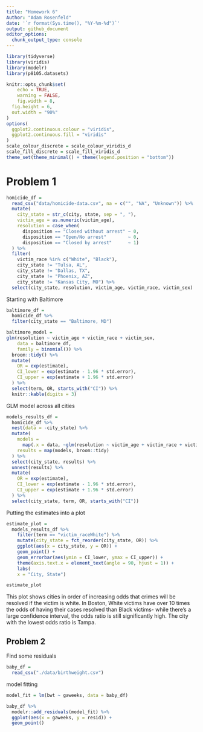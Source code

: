 ```yaml
---
title: "Homework 6"
Author: "Adam Rosenfeld"
date: '`r format(Sys.time(), "%Y-%m-%d")`'
output: github_document
editor_options: 
  chunk_output_type: console
---
```


```r
library(tidyverse)
library(viridis)
library(modelr)
library(p8105.datasets)

knitr::opts_chunk$set(
	echo = TRUE,
	warning = FALSE,
	fig.width = 8, 
  fig.height = 6,
  out.width = "90%"
)
options(
  ggplot2.continuous.colour = "viridis",
  ggplot2.continuous.fill = "viridis"
)
scale_colour_discrete = scale_colour_viridis_d
scale_fill_discrete = scale_fill_viridis_d
theme_set(theme_minimal() + theme(legend.position = "bottom"))
```


# Problem 1
```r
homicide_df = 
  read_csv("data/homicide-data.csv", na = c("", "NA", "Unknown")) %>% 
  mutate(
    city_state = str_c(city, state, sep = ", "),
    victim_age = as.numeric(victim_age),
    resolution = case_when(
      disposition == "Closed without arrest" ~ 0,
      disposition == "Open/No arrest"        ~ 0,
      disposition == "Closed by arrest"      ~ 1)
  ) %>% 
  filter(
    victim_race %in% c("White", "Black"),
    city_state != "Tulsa, AL",
    city_state != "Dallas, TX",
    city_state != "Phoenix, AZ",
    city_state != "Kansas City, MO") %>% 
  select(city_state, resolution, victim_age, victim_race, victim_sex)
```


Starting with Baltimore

```r
baltimore_df =
  homicide_df %>% 
  filter(city_state == "Baltimore, MD")

baltimore_model = 
glm(resolution ~ victim_age + victim_race + victim_sex, 
    data = baltimore_df,
    family = binomial()) %>% 
  broom::tidy() %>% 
  mutate(
    OR = exp(estimate),
    CI_lower = exp(estimate - 1.96 * std.error),
    CI_upper = exp(estimate + 1.96 * std.error)
  ) %>% 
  select(term, OR, starts_with("CI")) %>% 
  knitr::kable(digits = 3)
```

GLM model across all cities

```r
models_results_df = 
  homicide_df %>% 
  nest(data = -city_state) %>% 
  mutate(
    models = 
      map(.x = data, ~glm(resolution ~ victim_age + victim_race + victim_sex, data = .x, family = binomial())),
    results = map(models, broom::tidy)
  ) %>% 
  select(city_state, results) %>% 
  unnest(results) %>% 
  mutate(
    OR = exp(estimate),
    CI_lower = exp(estimate - 1.96 * std.error),
    CI_upper = exp(estimate + 1.96 * std.error)
  ) %>% 
  select(city_state, term, OR, starts_with("CI"))
```

Putting the estimates into a plot
```r
estimate_plot = 
  models_results_df %>% 
    filter(term == "victim_raceWhite") %>% 
    mutate(city_state = fct_reorder(city_state, OR)) %>% 
    ggplot(aes(x = city_state, y = OR)) + 
    geom_point() + 
    geom_errorbar(aes(ymin = CI_lower, ymax = CI_upper)) + 
    theme(axis.text.x = element_text(angle = 90, hjust = 1)) +
    labs(
    x = "City, State")

estimate_plot
```

This plot shows cities in order of increasing odds that crimes will be resolved if the victim is white. In Boston, White victims have over 10 times the odds of having their cases resolved than Black victims- while there's a large confidence interval, the odds ratio is still significantly high. The city with the lowest odds ratio is Tampa. 

## Problem 2

Find some residuals

```r
baby_df = 
  read_csv("./data/birthweight.csv")
```

model fitting

```r
model_fit = lm(bwt ~ gaweeks, data = baby_df)
```

```r
baby_df %>% 
  modelr::add_residuals(model_fit) %>% 
  ggplot(aes(x = gaweeks, y = resid)) + 
  geom_point()
```

